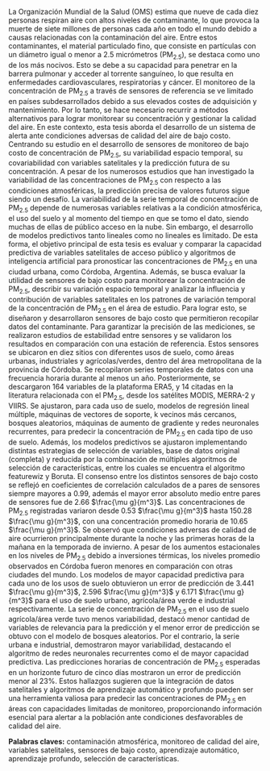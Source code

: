 \par La Organización Mundial de la Salud (OMS) estima que nueve de cada diez personas respiran aire con altos niveles de contaminante, lo que provoca la muerte de siete millones de personas cada año en todo el mundo debido a causas relacionadas con la contaminación del aire. Entre estos contaminantes, el material particulado fino, que consiste en partículas con un diámetro igual o menor a 2.5 micrómetros (PM~2.5~), se destaca como uno de los más nocivos. Esto se debe a su capacidad para penetrar en la barrera pulmonar y acceder al torrente sanguíneo, lo que resulta en enfermedades cardiovasculares, respiratorias y cáncer. El monitoreo de la concentración de PM~2.5~ a través de sensores de referencia se ve limitado en países subdesarrollados debido a sus elevados costes de adquisición y mantenimiento. Por lo tanto, se hace necesario recurrir a métodos alternativos para lograr monitorear su concentración y gestionar la calidad del aire. En este contexto, esta tesis aborda el desarrollo de un sistema de alerta ante condiciones adversas de calidad del aire de bajo costo. Centrando su estudio en el desarrollo de sensores de monitoreo de bajo costo de concentración de PM~2.5~, su variabilidad espacio temporal, su covariabilidad con variables satelitales y la predicción futura de su concentración. A pesar de los numerosos estudios que han investigado la variabilidad de las concentraciones de PM~2.5~ con respecto a las condiciones atmosféricas, la predicción precisa de valores futuros sigue siendo un desafío. La variabilidad de la serie temporal de concentración de PM~2.5~ depende de numerosas variables relativas a la condición atmosférica, el uso del suelo y al momento del tiempo en que se tomo el dato, siendo muchas de ellas de público acceso en la nube. Sin embargo, el desarrollo de modelos predictivos tanto lineales como no lineales es limitado. De esta forma, el objetivo principal de esta tesis es evaluar y comparar la capacidad predictiva de variables satelitales de acceso público y algoritmos de inteligencia artificial para pronosticar las concentraciones de PM~2.5~ en una ciudad urbana, como Córdoba, Argentina. Además, se busca evaluar la utilidad de sensores de bajo costo para monitorear la concentración de PM~2.5~, describir su variación espacio temporal y analizar la influencia y contribución de variables satelitales en los patrones de variación temporal de la concentración de PM~2.5~ en el área de estudio. Para lograr esto, se diseñaron y desarrollaron sensores de bajo costo que permitieron recopilar datos del contaminante. Para garantizar la precisión de las mediciones, se realizaron estudios de estabilidad entre sensores y se validaron los resultados en comparación con una estación de referencia. Estos sensores se ubicaron en diez sitios con diferentes usos de suelo, como áreas urbanas, industriales y agrícolas/verdes, dentro del área metropolitana de la provincia de Córdoba. Se recopilaron series temporales de datos con una frecuencia horaria durante al menos un año. Posteriormente, se descargaron 164 variables de la plataforma ERA5, y 14 citadas en la literatura relacionada con el PM~2.5~, desde los satélites MODIS, MERRA-2 y VIIRS. Se ajustaron, para cada uso de suelo, modelos de regresión lineal múltiple, máquinas de vectores de soporte, k vecinos más cercanos, bosques aleatorios, máquinas de aumento de gradiente y redes neuronales recurrentes, para predecir la concentración de PM~2.5~ en cada tipo de uso de suelo. Además, los modelos predictivos se ajustaron implementando distintas estrategias de selección de variables, base de datos original (completa) y reducida por la combinación de múltiples algoritmos de selección de características, entre los cuales se encuentra el algoritmo featurewiz y Boruta. El consenso entre los distintos sensores de bajo costo se reflejó en coeficientes de correlación calculados de a pares de sensores siempre mayores a 0.99, además el mayor error absoluto medio entre pares de sensores fue de 2.66 $\frac{\mu g}{m^3}$. Las concentraciones de PM~2.5~ registradas variaron desde 0.53 $\frac{\mu g}{m^3}$ hasta 150.28 $\frac{\mu g}{m^3}$, con una concentración promedio horaria de 10.65 $\frac{\mu g}{m^3}$. Se observó que condiciones adversas de calidad de aire ocurrieron principalmente durante la noche y las primeras horas de la mañana en la temporada de invierno. A pesar de los aumentos estacionales en los niveles de PM~2.5~ debido a inversiones térmicas, los niveles promedio observados en Córdoba fueron menores en comparación con otras ciudades del mundo. Los modelos de mayor capacidad predictiva para cada uno de los usos de suelo obtuvieron un error de predicción de 3.441 $\frac{\mu g}{m^3}$, 2.596 $\frac{\mu g}{m^3}$ y 6.171 $\frac{\mu g}{m^3}$ para el uso de suelo urbano, agrícola/área verde e industrial respectivamente. La serie de concentración de PM~2.5~ en el uso de suelo agrícola/área verde tuvo menos variabilidad, destacó menor cantidad de variables de relevancia para la predicción y el menor error de predicción se obtuvo con el modelo de bosques aleatorios. Por el contrario, la serie urbana e industrial, demostraron mayor variabilidad, destacando el algoritmo de redes neuronales recurrentes como el de mayor capacidad predictiva. Las predicciones horarias de concentración de PM~2.5~ esperadas en un horizonte futuro de cinco días mostraron un error de predicción menor al 23%. Estos hallazgos sugieren que la integración de datos satelitales y algoritmos de aprendizaje automático y profundo pueden ser una herramienta valiosa para predecir las concentraciones de PM~2.5~ en áreas con capacidades limitadas de monitoreo, proporcionando información esencial para alertar a la población ante condiciones desfavorables de calidad del aire.  

**Palabras claves:** contaminación atmosférica, monitoreo de calidad del aire, variables satelitales, sensores de bajo costo, aprendizaje automático, aprendizaje profundo, selección de características. 